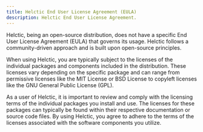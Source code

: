 ```yaml
---
title: Helctic End User License Agreement (EULA)
description: Helctic End User License Agreement.
---
```


Helctic, being an open-source distribution, does not have a specific End User License Agreement (EULA) that governs its usage. Helctic follows a community-driven approach and is built upon open-source principles.

When using Helctic, you are typically subject to the licenses of the individual packages and components included in the distribution. These licenses vary depending on the specific package and can range from permissive licenses like the MIT License or BSD License to copyleft licenses like the GNU General Public License (GPL).

As a user of Helctic, it is important to review and comply with the licensing terms of the individual packages you install and use. The licenses for these packages can typically be found within their respective documentation or source code files. By using Helctic, you agree to adhere to the terms of the licenses associated with the software components you utilize.

<ImageComponent />
